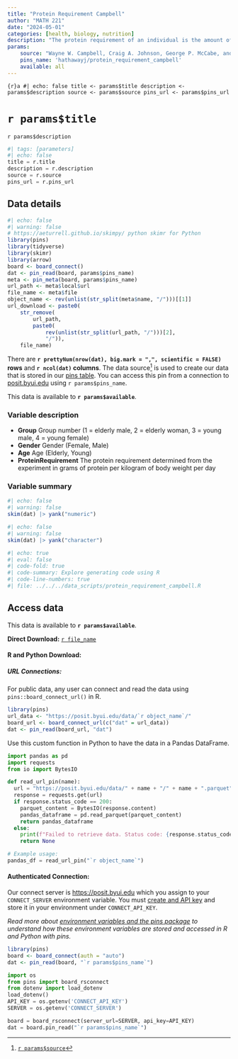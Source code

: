 ```yaml
---
title: "Protein Requirement Campbell"
author: "MATH 221"
date: "2024-05-01"
categories: [health, biology, nutrition]
description: "The protein requirement of an individual is the amount of protein they must consume daily to stay in equilibrium. This number varies from individual to individual. Nutritionists often give the protein requirement in terms of grams of good quality protein per kilogram of body weight per day (g P * kg-1 * d-1).\nIt is very difficult and expensive to measure the protein requirement in humans, but research into this area is very important. For example, how much protein should you give to a patient in a health care facility who must be fed enterally (i.e., through a feeding tube)? There are several ways in which nutritionists have tried to measure the protein requirement. Traditionally, they have used a method called Nitrogen Balance.\nIn a nitrogen balance experiment, researchers provide a carefully controlled diet containing prescribed amounts of protein to each subject for an extended period of time.  They then collect data on the amount of protein utilized by the body. This includes collecting and analyzing samples of urine, feces, blood, sweat, tears, exfoliated skin, etc.  Most researchers collect urine and fecal samples and estimate other losses. The protein requirement is estimated as the level of intake required so that the amount of protein consumed is exactly equal to the losses. Because of the difficulty of measuring protein losses, and since protein is essentially the only source for dietary nitrogen, nitrogen is used as a marker for protein.\nA nitrogen balance experiment was conducted to determine if there is a difference in the mean protein requirement of individuals in four groups: \n1. Old men (age 63-81)\n2. Old women (age 63-81)\n3. Young men (age 21-46)\n4. Young women (age 21-46)\nSubjects were provided with a controlled diet for three months and were required to comply with study protocol. The data set gives the measured protein requirements for each of the subjects. "
params: 
    source: "Wayne W. Campbell, Craig A. Johnson, George P. McCabe, and Nadine S. Carnell. Dietary protein requirements of younger and older adults. American Journal of Clinical Nutrition, 88(5):1322-1329, 2008. "
    pins_name: 'hathawayj/protein_requirement_campbell'
    available: all
---
```



```{r}a
#| echo: false
title <- params$title
description <- params$description
source <- params$source
pins_url <- params$pins_url
```

# `r params$title`

`r params$description`

```python
#| tags: [parameters]
#| echo: false
title = r.title
description = r.description
source = r.source
pins_url = r.pins_url

```


## Data details

```r
#| echo: false
#| warning: false
# https://aeturrell.github.io/skimpy/ python skimr for Python
library(pins)
library(tidyverse)
library(skimr)
library(arrow)
board <- board_connect()
dat <- pin_read(board, params$pins_name)
meta <- pin_meta(board, params$pins_name)
url_path <- meta$local$url
file_name <- meta$file
object_name <- rev(unlist(str_split(meta$name, "/")))[[1]]
url_download <- paste0(
    str_remove(
        url_path,
        paste0(
            rev(unlist(str_split(url_path, "/")))[2],
            "/")),
    file_name)
```

There are __`r prettyNum(nrow(dat), big.mark = ",", scientific = FALSE)` rows__ and __`r ncol(dat)` columns__. The data source[^1] is used to create our data that is stored in our [pins table](`r meta$local$url`). You can access this pin from a connection to [posit.byui.edu](https://posit.byui.edu) using ``r params$pins_name``.

This data is available to __`r params$available`__.

### Variable description

- __Group__ Group number (1 = elderly male, 2 = elderly woman, 3 = young male, 4 = young female)
- __Gender__ Gender (Female, Male)
- __Age__ Age (Elderly, Young)
- __ProteinRequirement__ The protein requirement determined from the experiment in grams of protein per kilogram of body weight per day


### Variable summary

```r
#| echo: false
#| warning: false
skim(dat) |> yank("numeric")
```


```r
#| echo: false
#| warning: false
skim(dat) |> yank("character")
```

```r
#| echo: true
#| eval: false
#| code-fold: true
#| code-summary: Explore generating code using R
#| code-line-numbers: true
#| file: ../../../data_scripts/protein_requirement_campbell.R
```

<!-- ```{python}
#| echo: true
#| eval: false
#| code-fold: true
#| code-summary: Explore generating code using Python
#| code-line-numbers: true
#| file: ../../../data_scripts/YOURFILEPATH
``` -->


## Access data

This data is available to __`r params$available`__.

__Direct Download:__ [`r file_name`](`r url_download`)

#### __R and Python Download:__

##### __URL Connections:__

For public data, any user can connect and read the data using `pins::board_connect_url()` in R.

```r
library(pins)
url_data <- "https://posit.byui.edu/data/`r object_name`/"
board_url <- board_connect_url(c("dat" = url_data))
dat <- pin_read(board_url, "dat")
```

Use this custom function in Python to have the data in a Pandas DataFrame.

```python
import pandas as pd
import requests
from io import BytesIO

def read_url_pin(name):
  url = "https://posit.byui.edu/data/" + name + "/" + name + ".parquet"
  response = requests.get(url)
  if response.status_code == 200:
    parquet_content = BytesIO(response.content)
    pandas_dataframe = pd.read_parquet(parquet_content)
    return pandas_dataframe
  else:
    print(f"Failed to retrieve data. Status code: {response.status_code}")
    return None

# Example usage:
pandas_df = read_url_pin("`r object_name`")
```

#### __Authenticated Connection:__

Our connect server is [https://posit.byui.edu](https://posit.byui.edu/connect/#/content/listing?filter=min_role:viewer&filter=content_type:all&view_type=compact) which you assign to your `CONNECT_SERVER` environment variable. You must [create and API key](https://docs.posit.co/connect/user/api-keys/#api-keys-creating) and store it in your environment under `CONNECT_API_KEY`. 

_Read more about [environment variables and the pins package](../../environment.qmd) to understand how these environment variables are stored and accessed in R and Python with pins._

```r
library(pins)
board <- board_connect(auth = "auto")
dat <- pin_read(board, "`r params$pins_name`")
```


```python
import os
from pins import board_rsconnect
from dotenv import load_dotenv
load_dotenv()
API_KEY = os.getenv('CONNECT_API_KEY')
SERVER = os.getenv('CONNECT_SERVER')

board = board_rsconnect(server_url=SERVER, api_key=API_KEY)
dat = board.pin_read("`r params$pins_name`")
```

[^1]: [`r params$source`](`r params$source`)